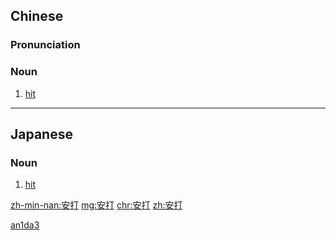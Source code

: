 ==Chinese==
{{zh-forms}}

===Pronunciation===
{{zh-pron
|m=āndǎ
|mn=an-táⁿ
|cat=n
}}

===Noun===
{{zh-noun}}

# {{lb|zh|baseball}} [[w:hit (baseball)|hit]]

[[Category:zh:Baseball|an1da3]]

----

==Japanese==
{{ja-kanjitab|あん|だ|yomi=o}}

===Noun===
{{ja-noun|あんだ}}

# {{lb|ja|baseball|sort=あんだ}} [[hit]]

[[zh-min-nan:安打]]
[[mg:安打]]
[[chr:安打]]
[[zh:安打]]